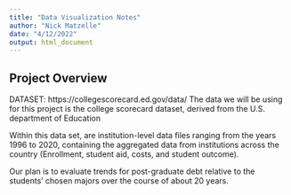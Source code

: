 ```yaml
---
title: "Data Visualization Notes"
author: "Nick Matzelle"
date: "4/12/2022"
output: html_document
---
```

   
## Project Overview

DATASET: https://collegescorecard.ed.gov/data/
The data we will be using for this project is the college scorecard dataset, derived from the U.S. department of Education 

Within this data set, are institution-level data files ranging from the years 1996 to 2020, containing the aggregated data from institutions across the country (Enrollment, student aid, costs, and student outcome).

Our plan is to evaluate trends for post-graduate debt relative to the students’ chosen majors over the course of about 20 years.
  


